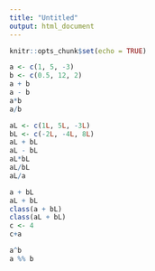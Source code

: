 ```yaml
---
title: "Untitled"
output: html_document
---
```


```r
knitr::opts_chunk$set(echo = TRUE)
```

```r
a <- c(1, 5, -3)
b <- c(0.5, 12, 2)
a + b
a - b
a*b
a/b
```

```r
aL <- c(1L, 5L, -3L)
bL <- c(-2L, -4L, 8L)
aL + bL
aL - bL
aL*bL
aL/bL
aL/a
```

```r
a + bL
aL + bL
class(a + bL)
class(aL + bL)
c <- 4
c+a
```

```r
a^b
a %% b
```

```r

```

